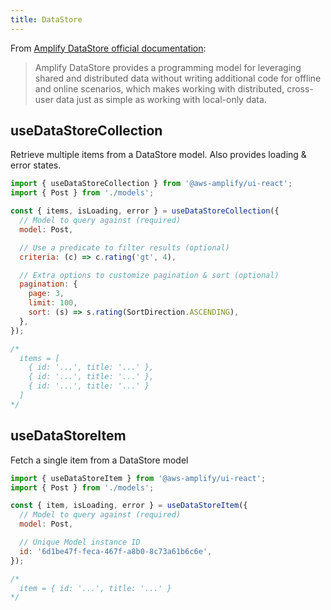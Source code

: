 ```yaml
---
title: DataStore
---
```


From [Amplify DataStore official documentation](https://docs.amplify.aws/lib/datastore/getting-started/q/platform/js/):

> Amplify DataStore provides a programming model for leveraging shared and distributed data without writing additional code for offline and online scenarios, which makes working with distributed, cross-user data just as simple as working with local-only data.

## useDataStoreCollection

Retrieve multiple items from a DataStore model. Also provides loading & error states.

```jsx
import { useDataStoreCollection } from '@aws-amplify/ui-react';
import { Post } from './models';

const { items, isLoading, error } = useDataStoreCollection({
  // Model to query against (required)
  model: Post,

  // Use a predicate to filter results (optional)
  criteria: (c) => c.rating('gt', 4),

  // Extra options to customize pagination & sort (optional)
  pagination: {
    page: 3,
    limit: 100,
    sort: (s) => s.rating(SortDirection.ASCENDING),
  },
});

/*
  items = [
    { id: '...', title: '...' },
    { id: '...', title: '...' },
    { id: '...', title: '...' }
  ]
*/
```

## useDataStoreItem

Fetch a single item from a DataStore model

```jsx
import { useDataStoreItem } from '@aws-amplify/ui-react';
import { Post } from './models';

const { item, isLoading, error } = useDataStoreItem({
  // Model to query against (required)
  model: Post,

  // Unique Model instance ID
  id: '6d1be47f-feca-467f-a8b0-8c73a61b6c6e',
});

/*
  item = { id: '...', title: '...' }
*/
```
